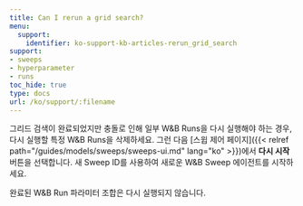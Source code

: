 ```yaml
---
title: Can I rerun a grid search?
menu:
  support:
    identifier: ko-support-kb-articles-rerun_grid_search
support:
- sweeps
- hyperparameter
- runs
toc_hide: true
type: docs
url: /ko/support/:filename
---
```


그리드 검색이 완료되었지만 충돌로 인해 일부 W&B Runs을 다시 실행해야 하는 경우, 다시 실행할 특정 W&B Runs을 삭제하세요. 그런 다음 [스윕 제어 페이지]({{< relref path="/guides/models/sweeps/sweeps-ui.md" lang="ko" >}})에서 **다시 시작** 버튼을 선택합니다. 새 Sweep ID를 사용하여 새로운 W&B Sweep 에이전트를 시작하세요.

완료된 W&B Run 파라미터 조합은 다시 실행되지 않습니다.
